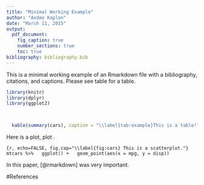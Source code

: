 ```yaml
---
title: "Minimal Working Example"
author: "Andee Kaplan"
date: "March 11, 2015"
output:
  pdf_document:
    fig_caption: true
    number_sections: true
    toc: true
bibliography: bibliography.bib
---
```


This is a minimal working example of an Rmarkdown file with a bibliography, citations, and captions. Please see table \ref{tab:example} for a table.

```r
library(knitr)
library(dplyr)
library(ggplot2)


   
  kable(summary(cars), caption = "\\label{tab:example}This is a table!")

```

Here is a plot, plot \ref{fig:cars}.

```{r, echo=FALSE, fig.cap="\\label{fig:cars} This is a scatterplot."}
mtcars %>%
  ggplot() +
  geom_point(aes(x = mpg, y = disp))
```

In this paper, [@rmarkdown] was very important.

#References

